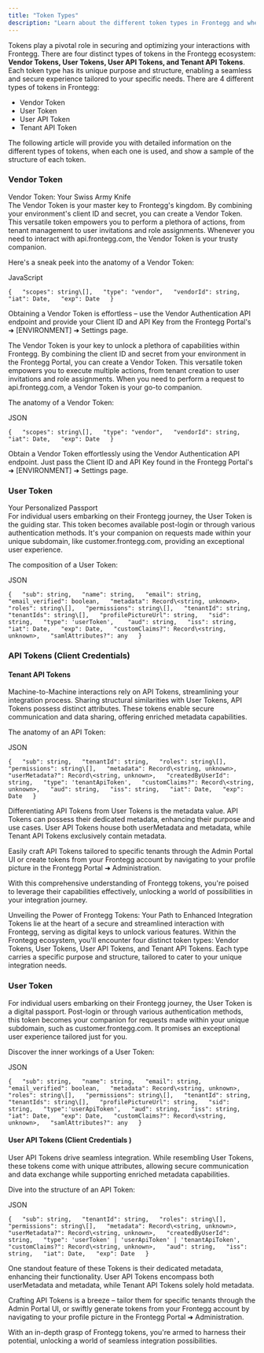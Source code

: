 ```yaml
---
title: "Token Types"
description: "Learn about the different token types in Frontegg and when they are used"
---
```


Tokens play a pivotal role in securing and optimizing your interactions with Frontegg. There are four distinct types of tokens in the Frontegg ecosystem: **Vendor Tokens, User Tokens, User API Tokens, and Tenant API Tokens**. Each token type has its unique purpose and structure, enabling a seamless and secure experience tailored to your specific needs. There are 4 different types of tokens in Frontegg:

* Vendor Token
* User Token
* User API Token
* Tenant API Token

The following article will provide you with detailed information on the different types of tokens, when each one is used, and show a sample of the structure of each token.

### Vendor Token

Vendor Token: Your Swiss Army Knife  
The Vendor Token is your master key to Frontegg's kingdom. By combining your environment's client ID and secret, you can create a Vendor Token. This versatile token empowers you to perform a plethora of actions, from tenant management to user invitations and role assignments. Whenever you need to interact with api.frontegg.com, the Vendor Token is your trusty companion.

Here's a sneak peek into the anatomy of a Vendor Token:

JavaScript

`{  
    "scopes": string\[],  
    "type": "vendor",  
    "vendorId": string,  
    "iat": Date,  
    "exp": Date  
}
`

Obtaining a Vendor Token is effortless – use the Vendor Authentication API endpoint and provide your Client ID and API Key from the Frontegg Portal's ➜ \[ENVIRONMENT\] ➜ Settings page.

The Vendor Token is your key to unlock a plethora of capabilities within Frontegg. By combining the client ID and secret from your environment in the Frontegg Portal, you can create a Vendor Token. This versatile token empowers you to execute multiple actions, from tenant creation to user invitations and role assignments. When you need to perform a request to api.frontegg.com, a Vendor Token is your go-to companion.

The anatomy of a Vendor Token:

JSON

`{  
    "scopes": string\[],  
    "type": "vendor",  
    "vendorId": string,  
    "iat": Date,  
    "exp": Date  
}
`

Obtain a Vendor Token effortlessly using the Vendor Authentication API endpoint. Just pass the Client ID and API Key found in the Frontegg Portal's ➜ \[ENVIRONMENT\] ➜ Settings page.

### User Token

Your Personalized Passport  
For individual users embarking on their Frontegg journey, the User Token is the guiding star. This token becomes available post-login or through various authentication methods. It's your companion on requests made within your unique subdomain, like customer.frontegg.com, providing an exceptional user experience.

The composition of a User Token:

JSON

`{  
    "sub": string,  
    "name": string,  
    "email": string,  
    "email_verified": boolean,  
    "metadata": Record\<string, unknown>,  
    "roles": string\[],  
    "permissions": string\[],  
    "tenantId": string,  
    "tenantIds": string\[],  
    "profilePictureUrl": string,  
    "sid": string,  
    "type": 'userToken',   
    "aud": string,  
    "iss": string,  
    "iat": Date,  
    "exp": Date,  
    "customClaims?": Record\<string, unknown>,  
    "samlAttributes?": any  
}
`

### API Tokens (Client Credentials)

#### Tenant API Tokens

Machine-to-Machine interactions rely on API Tokens, streamlining your integration process. Sharing structural similarities with User Tokens, API Tokens possess distinct attributes. These tokens enable secure communication and data sharing, offering enriched metadata capabilities.

The anatomy of an API Token:

JSON

`{  
    "sub": string,  
    "tenantId": string,  
    "roles": string\[],  
    "permissions": string\[],  
    "metadata": Record\<string, unknown>,  
    "userMetadata?": Record\<string, unknown>,  
    "createdByUserId": string,  
    "type": 'tenantApiToken',  
    "customClaims?": Record\<string, unknown>,  
    "aud": string,  
    "iss": string,  
    "iat": Date,  
    "exp": Date  
}
`

Differentiating API Tokens from User Tokens is the metadata value. API Tokens can possess their dedicated metadata, enhancing their purpose and use cases. User API Tokens house both userMetadata and metadata, while Tenant API Tokens exclusively contain metadata.

Easily craft API Tokens tailored to specific tenants through the Admin Portal UI or create tokens from your Frontegg account by navigating to your profile picture in the Frontegg Portal ➜ Administration.

With this comprehensive understanding of Frontegg tokens, you're poised to leverage their capabilities effectively, unlocking a world of possibilities in your integration journey.

Unveiling the Power of Frontegg Tokens: Your Path to Enhanced Integration  
Tokens lie at the heart of a secure and streamlined interaction with Frontegg, serving as digital keys to unlock various features. Within the Frontegg ecosystem, you'll encounter four distinct token types: Vendor Tokens, User Tokens, User API Tokens, and Tenant API Tokens. Each type carries a specific purpose and structure, tailored to cater to your unique integration needs.

### User Token

For individual users embarking on their Frontegg journey, the User Token is a digital passport. Post-login or through various authentication methods, this token becomes your companion for requests made within your unique subdomain, such as customer.frontegg.com. It promises an exceptional user experience tailored just for you.

Discover the inner workings of a User Token:

JSON

`{  
    "sub": string,  
    "name": string,  
    "email": string,  
    "email_verified": boolean,  
    "metadata": Record\<string, unknown>,  
    "roles": string\[],  
    "permissions": string\[],  
    "tenantId": string,  
    "tenantIds": string\[],  
    "profilePictureUrl": string,  
    "sid": string,  
    "type":'userApiToken',  
    "aud": string,  
    "iss": string,  
    "iat": Date,  
    "exp": Date,  
    "customClaims?": Record\<string, unknown>,  
    "samlAttributes?": any  
}
`

#### User API Tokens (Client Credentials )

User API Tokens drive seamless integration. While resembling User Tokens, these tokens come with unique attributes, allowing secure communication and data exchange while supporting enriched metadata capabilities.

Dive into the structure of an API Token:

JSON

`{  
    "sub": string,  
    "tenantId": string,  
    "roles": string\[],  
    "permissions": string\[],  
    "metadata": Record\<string, unknown>,  
    "userMetadata?": Record\<string, unknown>,  
    "createdByUserId": string,  
    "type": 'userToken' | 'userApiToken' | 'tenantApiToken',  
    "customClaims?": Record\<string, unknown>,  
    "aud": string,  
    "iss": string,  
    "iat": Date,  
    "exp": Date  
}
`

One standout feature of these Tokens is their dedicated metadata, enhancing their functionality. User API Tokens encompass both userMetadata and metadata, while Tenant API Tokens solely hold metadata.

Crafting API Tokens is a breeze – tailor them for specific tenants through the Admin Portal UI, or swiftly generate tokens from your Frontegg account by navigating to your profile picture in the Frontegg Portal ➜ Administration.

With an in-depth grasp of Frontegg tokens, you're armed to harness their potential, unlocking a world of seamless integration possibilities.